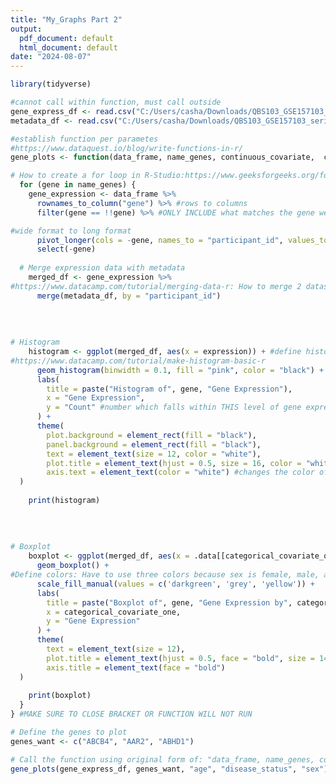 ```yaml
---
title: "My_Graphs Part 2"
output:
  pdf_document: default
  html_document: default
date: "2024-08-07"
---
```


```r
library(tidyverse)

#cannot call within function, must call outside 
gene_express_df <- read.csv("C:/Users/casha/Downloads/QBS103_GSE157103_genes.csv", row.names = 1)
metadata_df <- read.csv("C:/Users/casha/Downloads/QBS103_GSE157103_series_matrix.csv")

#establish function per parametes
#https://www.dataquest.io/blog/write-functions-in-r/
gene_plots <- function(data_frame, name_genes, continuous_covariate,  categorical_covariate_one, categorical_covariate_two) {

# How to create a for loop in R-Studio:https://www.geeksforgeeks.org/for-loop-in-r/
  for (gene in name_genes) { 
    gene_expression <- data_frame %>%
      rownames_to_column("gene") %>% #rows to columns
      filter(gene == !!gene) %>% #ONLY INCLUDE what matches the gene we're asking for

#wide format to long format
      pivot_longer(cols = -gene, names_to = "participant_id", values_to = "expression") %>%
      select(-gene)
    
  # Merge expression data with metadata
    merged_df <- gene_expression %>%
#https://www.datacamp.com/tutorial/merging-data-r: How to merge 2 datasets in R  
      merge(metadata_df, by = "participant_id")
    
    
    
    
# Histogram
    histogram <- ggplot(merged_df, aes(x = expression)) + #define histogram
#https://www.datacamp.com/tutorial/make-histogram-basic-r
      geom_histogram(binwidth = 0.1, fill = "pink", color = "black") + #binwidth is how wide we want each box on histogram
      labs(
        title = paste("Histogram of", gene, "Gene Expression"),
        x = "Gene Expression",
        y = "Count" #number which falls within THIS level of gene expression
      ) +
      theme(
        plot.background = element_rect(fill = "black"),
        panel.background = element_rect(fill = "black"),
        text = element_text(size = 12, color = "white"),
        plot.title = element_text(hjust = 0.5, size = 16, color = "white"),
        axis.text = element_text(color = "white") #changes the color of the numbers on gridlines
  )
    
    print(histogram)
   
    
    
     
# Boxplot
    boxplot <- ggplot(merged_df, aes(x = .data[[categorical_covariate_one]], y = expression, fill = .data[[categorical_covariate_two]])) +
      geom_boxplot() +
#Define colors: Have to use three colors because sex is female, male, and unknown
      scale_fill_manual(values = c('darkgreen', 'grey', 'yellow')) + 
      labs(
        title = paste("Boxplot of", gene, "Gene Expression by", categorical_covariate_one, "and", categorical_covariate_two),
        x = categorical_covariate_one,
        y = "Gene Expression"
      ) +
      theme(
        text = element_text(size = 12),
        plot.title = element_text(hjust = 0.5, face = "bold", size = 14),
        axis.title = element_text(face = "bold")
  )
    
    print(boxplot)
  }
} #MAKE SURE TO CLOSE BRACKET OR FUNCTION WILL NOT RUN
```


```r
# Define the genes to plot
genes_want <- c("ABCB4", "AAR2", "ABHD1")

# Call the function using original form of: "data_frame, name_genes, continuous_covariate, categorical_covariate_one, categorical_covariate_two"
gene_plots(gene_express_df, genes_want, "age", "disease_status", "sex")
```

